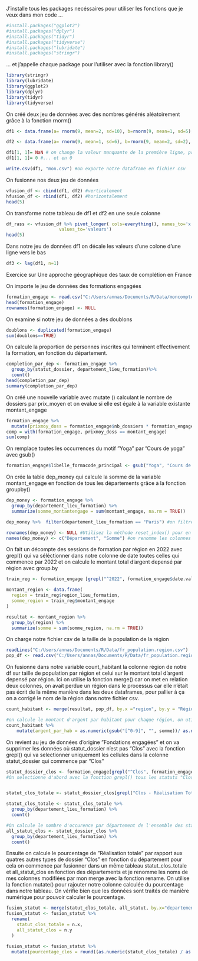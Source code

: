 
J'installe tous les packages necéssaires pour utiliser les fonctions que je veux dans mon code ...
```{r}
#install.packages("ggplot2")
#install.packages("dplyr")
#install.packages("tidyr")
#install.packages("tidyverse")
#install.packages("lubridate")
#install.packages("stringr")
```

... et j'appelle chaque package pour l'utiliser avec la fonction library()
```{r}
library(stringr)
library(lubridate)
library(ggplot2)
library(dplyr)
library(tidyr)
library(tidyverse)
```

On créé deux jeu de données avec des nombres générés aléatoirement grâce à la fonction rnorm()
```{r}
df1 <- data.frame(a= rnorm(9, mean=2, sd=10), b=rnorm(9, mean=1, sd=5), c=rnorm(9, mean=2, sd=3))

df2 <- data.frame(a= rnorm(9, mean=1, sd=6), b=rnorm(9, mean=2, sd=2), c=rnorm(9, mean=4, sd=10))

df1[1, 1]= NaN # on change la valeur manquante de la première ligne, première colonne, en NaN...
df1[1, 1]= 0 #... et en 0
```

```{r}
write.csv(df1, "mon.csv") #on exporte notre dataframe en fichier csv
```

On fusionne nos deux jeu de données
```{r}
vfusion_df <- cbind(df1, df2) #verticalement
hfusion_df <- rbind(df1, df2) #horizontalement
head(5)
```

On transforme notre tableau de df1 et df2 en une seule colonne
```{r}
df_rass <- vfusion_df %>% pivot_longer( cols=everything(), names_to='x',
                    values_to='valeurs') 
head(5)
```

Dans notre jeu de données df1 on décale les valeurs d'une colone d'une ligne vers le bas
```{r}
df3 <- lag(df1, n=1)
```

Exercice sur Une approche géographique des taux de complétion en France

On importe le jeu de données des formations engagées
```{r}
formation_engage <- read.csv("C:/Users/annas/Documents/R/Data/moncompteformation_formations_engagees.csv", sep=";")
head(formation_engage)
rownames(formation_engage) <- NULL
```

On examine si notre jeu de données a des doublons
```{r}
doublons <- duplicated(formation_engage)
sum(doublons==TRUE)
```

On calcule la proportion de personnes inscrites qui terminent effectivement la formation, en fonction du département.
```{r}
completion_par_dep <- formation_engage %>%
  group_by(statut_dossier, departement_lieu_formation)%>%
  count()
head(completion_par_dep)
summary(completion_par_dep)
```

On créé une nouvelle variable avec mutate () calculant le nombre de dossiers par prix_moyen et on evalue si elle est égale à la variable existante montant_engage
```{r}
formation_engage %>%
  mutate(prixmoy_doss = formation_engage$nb_dossiers * formation_engage$prix_moyen)
comp = with(formation_engage, prixmoy_doss == montant_engage)
sum(comp)

```

On remplace toutes les occurrences du motif ”Yoga” par ”Cours de yoga” avec gsub()
```{r}
formation_engage$libelle_formacode_principal <- gsub("Yoga", "Cours de Yoga", formation_engage$libelle_formacode_principal)

```

On crée la table dep_money qui calcule la somme de la variable montant_engage en fonction de tous les départements grâce à la fonction groupby()
```{r}
dep_money <- formation_engage %>%
  group_by(departement_lieu_formation) %>%
  summarize(somme_montantengage = sum(montant_engage, na.rm = TRUE))

dep_money %>%  filter(departement_lieu_formation == "Paris") #on filtre montant_departement pour ne conserver que Paris

rownames(dep_money) <- NULL #Utilisez la méthode reset_index() pour en faire un dataframe
names(dep_money) <- c("Département", "Somme") #on renomme les colonnes de manière pertinente

```


On fait un décompte des sessions de formation par région en 2022 avec grepl() qui va séléctionner dans notre colonne de date toutes celles qui commence par 2022 et on calcule le montant total d'argent depensé par région avec group.by
```{r}
train_reg <- formation_engage [grepl("^2022", formation_engage$date.validation), ] 

montant_region <- data.frame(
  region = train_reg$region_lieu_formation,
  somme_region = train_reg$montant_engage
)

resultat <- montant_region %>%
  group_by(region) %>%
  summarize(somme = sum(somme_region, na.rm = TRUE))
```

On charge notre fichier csv de la taille de la population de la région 
```{r}
readLines("C:/Users/annas/Documents/R/Data/fr_population.region.csv")
pop_df <- read.csv("C:/Users/annas/Documents/R/Data/fr_population.region.csv", sep=";", fileEncoding = "ISO-8859-1")

```

On fusionne dans notre variable count_habitant la colonne région de notre df sur taille de population par région et celui sur le montant total d'argent depensé par région. Ici on utilise la fonction merge() car on met en relation deux colonnes, on avait perdue un région dans le processus car elle n'était pas écrit de la même manière dans les deux dataframes, pour pallier à ça on a corrigé le nom de la région dans notre fichier csv.
```{r}
count_habitant <- merge(resultat, pop_df, by.x ="region", by.y = "Région")

#on calcule le montant d'argent par habitant pour chaque région, on utilise gsub pour que 
count_habitant %>%
    mutate(argent_par_hab = as.numeric(gsub("[^0-9]", "", somme))/ as.numeric(gsub("[^0-9]", "", habitants)))

```

On revient au jeu de données d’origine ”Fondations engagées” et on va supprimer les données où statut_dossier n'est pas "Clos" avec la fonction grepl() qui va selectionner uniquement les cellules dans la colonne statut_dossier qui commence par "Clos"
```{r}
statut_dossier_clos <- formation_engage[grepl("^Clos", formation_engage$statut_dossier),] 
#On selectionne d'abord avec la fonction grepl() tous les statuts "Clos - réalisation totale" et on calcule son nombre d'occurences par département avec la fonction group.by()


statut_clos_totale <- statut_dossier_clos[grepl("Clos - Réalisation Totale", statut_dossier_clos$statut_dossier),]

statut_clos_totale <- statut_clos_totale %>%
  group_by(departement_lieu_formation) %>%
  count()

#On calcule le nombre d'occurence par département de l'ensemble des statut "Clos" en réutilisant notre variable statut_dossier_clos
all_statut_clos <- statut_dossier_clos %>%
  group_by(departement_lieu_formation) %>%
  count()
```

Ensuite on calcule le pourcentage de ”Réalisation totale” par rapport aux quatres autres types de dossier "Clos" en fonction du département pour cela on commence par fusionner dans un même tableau statut_clos_totale et all_statut_clos en fonction des départements et je renomme les noms de mes colonnes modifiées par mon merge avec la fonction rename.
On utilise la fonction mutate() pour rajouter notre colonne calculée du pourcentage dans notre tableau. On vérifie bien que les données sont traités de manière numérique pour pouvoir calculer le pourcentage.

```{r}
fusion_statut <- merge(statut_clos_totale, all_statut, by.x="departement_lieu_formation", by.y ="departement_lieu_formation")
fusion_statut <- fusion_statut %>%
  rename(
    statut_clos_totale = n.x,      
    all_statut_clos = n.y      
  ) 

fusion_statut <- fusion_statut %>%
  mutate(pourcentage_clos = round((as.numeric(statut_clos_totale) / as.numeric(all_statut_clos)) * 100,1))

```






